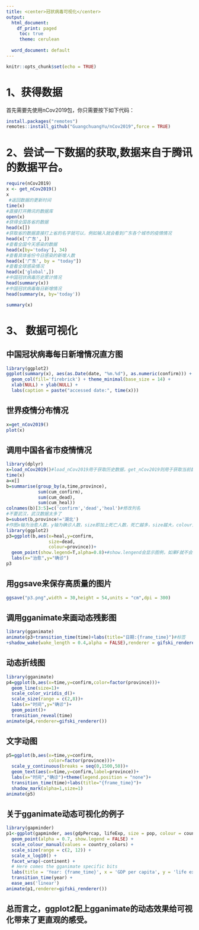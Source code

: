---
title: <center>冠状病毒可视化</center>
output:
  html_document:
    df_print: paged
     toc: true
     theme: cerulean
     
  word_document: default
---

```{r setup, include=FALSE}
knitr::opts_chunk$set(echo = TRUE)
```

# 1、获得数据
首先需要先使用nCov2019包，你只需要按下如下代码：
```{R eval=FALSE, echo=TRUE, message=FALSE, warning=FALSE}
install.packages("remotes")
remotes::install_github("GuangchuangYu/nCov2019",force = TRUE)
```

# 2、尝试一下数据的获取,数据来自于腾讯的数据平台。
```{R echo=TRUE, message=FALSE, warning=FALSE}
require(nCov2019)
x <- get_nCov2019()
x
 #返回数据的更新时间
time(x)
#直接打开腾讯的数据库
open(x)
#获得全国各省的数据
head(x[])
#获取省的数据直接打上省的名字就可以，例如输入就会看到广东各个城市的疫情情况
head(x['广东', ])
#查看全国今天感染的数据
head(x[by='today'], 34)
#查看具体省份今日感染的新增人数
head(x['广东', by = "today"])
#查看全球感染情况
head(x['global',])
#中国冠状病毒历史累计情况
head(summary(x))
#中国冠状病毒每日新增情况
head(summary(x, by='today'))
```
```{r message=FALSE, warning=FALSE, include=FALSE, paged.print=FALSE}
summary(x)
```
# 3、 **数据可视化**
## 中国冠状病毒每日新增情况直方图
```{r 中国冠状病毒每日新增情况直方图, message=TRUE, warning=FALSE}
library(ggplot2)
ggplot(summary(x), aes(as.Date(date, "%m.%d"), as.numeric(confirm))) +
  geom_col(fill='firebrick') + theme_minimal(base_size = 14) +
  xlab(NULL) + ylab(NULL) + 
  labs(caption = paste("accessed date:", time(x)))
```


## 世界疫情分布情况
```{r message=FALSE, warning=FALSE, paged.print=FALSE}
x=get_nCov2019()
plot(x)
```


## 调用中国各省市疫情情况
```{r message=FALSE, warning=FALSE, paged.print=FALSE}
library(dplyr)
x=load_nCov2019()#load_nCov2019用于获取历史数据，get_nCov2019则用于获取当前数据
time(x)
a=x[]
b=summarise(group_by(a,time,province),
            sum(cum_confirm),
            sum(cum_dead),
            sum(cum_heal))
colnames(b)[3:5]=c('confirm','dead','heal')#修改列名
#不要武汉，武汉数据太多了
b=subset(b,province!='湖北')
#作图x轴为治愈人数，y轴为确诊人数，size即加上死亡人数，死亡越多，size越大，colour区分省份
library(ggplot2)
p3=ggplot(b,aes(x=heal,y=confirm,
                size=dead,
                colour=province))+
  geom_point(show.legend=T,alpha=0.8)+#show.lengend会显示图例，如果F就不会显示
  labs(x="治愈",y="确诊")
p3
```

## 用ggsave来保存高质量的图片
```{r,eval=FALSE}
ggsave("p3.png",width = 30,height = 54,units = "cm",dpi = 300)
```

## 调用gganimate来画动态残影图
```{r}
library(gganimate)
animate(p3+transition_time(time)+labs(title="日期:{frame_time}")#标签
+shadow_wake(wake_length = 0.4,alpha = FALSE),renderer = gifski_renderer())#做残影
```

## 动态折线图
```{r}
library(gganimate)
p4=ggplot(b,aes(x=time,y=confirm,color=factor(province)))+
  geom_line(size=1)+
  scale_color_viridis_d()+
  scale_size(range = c(2,8))+
  labs(x="时间",y="确诊")+
  geom_point()+
  transition_reveal(time)
animate(p4,renderer=gifski_renderer())
```

## 文字动图
```{r}
p5=ggplot(b,aes(x=time,y=confirm,
                color=factor(province)))+
  scale_y_continuous(breaks = seq(0,1500,50))+
  geom_text(aes(x=time,y=confirm,label=province))+
  labs(x="时间","确诊")+theme(legend.position = "none")+
  transition_time(time)+labs(title="{frame_time}")+
  shadow_mark(alpha=1,size=1)
animate(p5)
```

## 关于gganimate动态可视化的例子
```{r}
library(gapminder)
p1<-ggplot(gapminder, aes(gdpPercap, lifeExp, size = pop, colour = country)) +
  geom_point(alpha = 0.7, show.legend = FALSE) +
  scale_colour_manual(values = country_colors) +
  scale_size(range = c(2, 12)) +
  scale_x_log10() +
  facet_wrap(~continent) +
  # Here comes the gganimate specific bits
  labs(title = 'Year: {frame_time}', x = 'GDP per capita', y = 'life expectancy') +
  transition_time(year) +
  ease_aes('linear')
animate(p1,renderer=gifski_renderer())
```

## 总而言之，ggplot2配上gganimate的动态效果给可视化带来了更直观的感受。